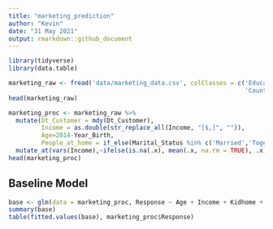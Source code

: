 ---
title: "marketing_prediction"
author: "Kevin"
date: "31 May 2021"
output: rmarkdown::github_document
---

```{r}
library(tidyverse)
library(data.table)
```

```{r}
marketing_raw <- fread('data/marketing_data.csv', colClasses = c('Education'='factor', 'Marital_Status'='factor',
                                                                 'Country'='factor'))
head(marketing_raw)
```


```{r}
marketing_proc <- marketing_raw %>% 
  mutate(Dt_Customer = mdy(Dt_Customer),  
         Income = as.double(str_replace_all(Income, "[$,]", "")),
         Age=2014-Year_Birth,
         People_at_home = if_else(Marital_Status %in% c('Married','Together'), Kidhome+Teenhome+2, Kidhome+Teenhome+1)) %>%
  mutate_at(vars(Income),~ifelse(is.na(.x), mean(.x, na.rm = TRUE), .x))
head(marketing_proc)
```

## Baseline Model

```{r}
base <- glm(data = marketing_proc, Response ~ Age + Income + Kidhome + Teenhome + Recency, family = 'binomial' )
summary(base)
table(fitted.values(base), marketing_proc$Response)
```